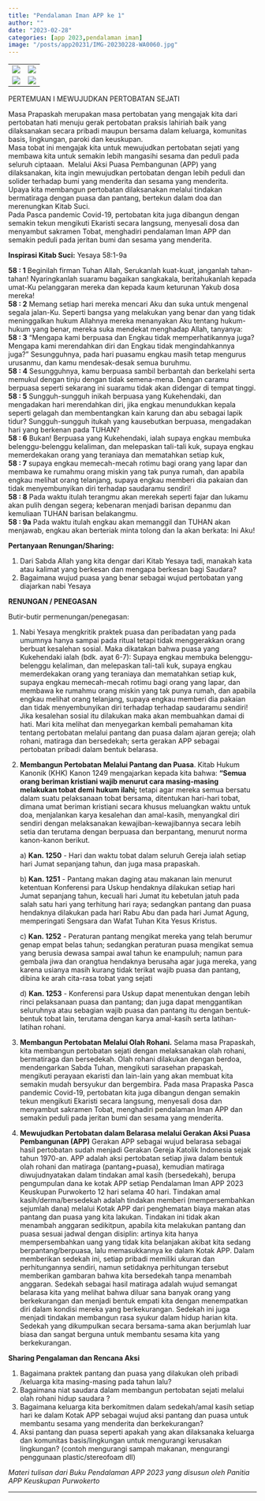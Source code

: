 ```yaml
---
title: "Pendalaman Iman APP ke 1"
author: ""
date: "2023-02-28"
categories: [app 2023,pendalaman iman]
image: "/posts/app20231/IMG-20230228-WA0060.jpg"
---
```


|                                              |                                              |
|----------------------------------------------|----------------------------------------------|
| ![](/posts/app20231/IMG-20230228-WA0028.jpg) | ![](/posts/app20231/IMG-20230228-WA0029.jpg) |
| ![](/posts/app20231/IMG-20230228-WA0030.jpg) | ![](/posts/app20231/IMG-20230228-WA0060.jpg) |

PERTEMUAN I MEWUJUDKAN PERTOBATAN SEJATI

Masa Prapaskah merupakan masa pertobatan yang mengajak kita dari pertobatan hati menuju gerak pertobatan praksis lahiriah baik yang dilaksanakan secara pribadi maupun bersama dalam keluarga, komunitas basis, lingkungan, paroki dan keuskupan.\
Masa tobat ini mengajak kita untuk mewujudkan pertobatan sejati yang membawa kita untuk semakin lebih mangasihi sesama dan peduli pada seluruh ciptaaan.  Melalui Aksi Puasa Pembangunan (APP) yang dilaksanakan, kita ingin mewujudkan pertobatan dengan lebih peduli dan solider terhadap bumi yang menderita dan sesama yang menderita.\
Upaya kita membangun pertobatan dilaksanakan melalui tindakan bermatiraga dengan puasa dan pantang, bertekun dalam doa dan merenungkan Kitab Suci.\
Pada Pasca pandemic Covid-19, pertobatan kita juga dibangun dengan semakin tekun mengikuti Ekaristi secara langsung, menyesali dosa dan menyambut sakramen Tobat, menghadiri pendalaman Iman APP dan semakin peduli pada jeritan bumi dan sesama yang menderita.

**Inspirasi Kitab Suci:** Yesaya 58:1-9a\

**58 : 1** Beginilah firman Tuhan Allah, Serukanlah kuat-kuat, janganlah tahan-tahan! Nyaringkanlah suaramu bagaikan sangkakala, beritahukanlah kepada umat-Ku pelanggaran mereka dan kepada kaum keturunan Yakub dosa mereka!\
**58 : 2** Memang setiap hari mereka mencari Aku dan suka untuk mengenal segala jalan-Ku. Seperti bangsa yang melakukan yang benar dan yang tidak meninggalkan hukum Allahnya mereka menanyakan Aku tentang hukum-hukum yang benar, mereka suka mendekat menghadap Allah, tanyanya:\
**58 : 3** "Mengapa kami berpuasa dan Engkau tidak memperhatikannya juga? Mengapa kami merendahkan diri dan Engkau tidak mengindahkannya juga?" Sesungguhnya, pada hari puasamu engkau masih tetap mengurus urusanmu, dan kamu mendesak-desak semua buruhmu.\
**58 : 4** Sesungguhnya, kamu berpuasa sambil berbantah dan berkelahi serta memukul dengan tinju dengan tidak semena-mena. Dengan caramu berpuasa seperti sekarang ini suaramu tidak akan didengar di tempat tinggi.\
**58 : 5** Sungguh-sungguh inikah berpuasa yang Kukehendaki, dan mengadakan hari merendahkan diri, jika engkau menundukkan kepala seperti gelagah dan membentangkan kain karung dan abu sebagai lapik tidur? Sungguh-sungguh itukah yang kausebutkan berpuasa, mengadakan hari yang berkenan pada TUHAN?\
**58 : 6** Bukan! Berpuasa yang Kukehendaki, ialah supaya engkau membuka belenggu-belenggu kelaliman, dan melepaskan tali-tali kuk, supaya engkau memerdekakan orang yang teraniaya dan mematahkan setiap kuk,\
**58 : 7** supaya engkau memecah-mecah rotimu bagi orang yang lapar dan membawa ke rumahmu orang miskin yang tak punya rumah, dan apabila engkau melihat orang telanjang, supaya engkau memberi dia pakaian dan tidak menyembunyikan diri terhadap saudaramu sendiri!\
**58 : 8** Pada waktu itulah terangmu akan merekah seperti fajar dan lukamu akan pulih dengan segera; kebenaran menjadi barisan depanmu dan kemuliaan TUHAN barisan belakangmu.\
**58 : 9a** Pada waktu itulah engkau akan memanggil dan TUHAN akan menjawab, engkau akan berteriak minta tolong dan Ia akan berkata: Ini Aku!\

**Pertanyaan Renungan/Sharing:**\

1.  Dari Sabda Allah yang kita dengar dari Kitab Yesaya tadi, manakah kata atau kalimat yang berkesan dan mengapa berkesan bagi Saudara?
2.  Bagaimana wujud puasa yang benar sebagai wujud pertobatan yang diajarkan nabi Yesaya

**RENUNGAN / PENEGASAN**\

Butir-butir permenungan/penegasan:

1.  Nabi Yesaya mengkritik praktek puasa dan peribadatan yang pada umumnya hanya sampai pada ritual tetapi tidak menggerakkan orang berbuat kesalehan sosial. Maka dikatakan bahwa puasa yang Kukehendaki ialah (bdk. ayat 6-7): Supaya engkau membuka belenggu-belenggu kelaliman, dan melepaskan tali-tali kuk, supaya engkau memerdekakan orang yang teraniaya dan mematahkan setiap kuk, supaya engkau memecah-mecah rotimu bagi orang yang lapar, dan membawa ke rumahmu orang miskin yang tak punya rumah, dan apabila engkau melihat orang telanjang, supaya engkau memberi dia pakaian dan tidak menyembunyikan diri terhadap terhadap saudaramu sendiri! Jika kesalehan sosial itu dilakukan maka akan membuahkan damai di hati. Mari kita melihat dan menyegarkan kembali pemahaman kita tentang pertobatan melalui pantang dan puasa dalam ajaran gereja; olah rohani, matiraga dan bersedekah; serta gerakan APP sebagai pertobatan pribadi dalam bentuk belarasa.

2.  **Membangun Pertobatan Melalui Pantang dan Puasa**. Kitab Hukum Kanonik (KHK) Kanon 1249 mengajarkan kepada kita bahwa: **"Semua orang beriman kristiani wajib menurut cara masing-masing melakukan tobat demi hukum ilahi;** tetapi agar mereka semua bersatu dalam suatu pelaksanaan tobat bersama, ditentukan hari-hari tobat, dimana umat beriman kristiani secara khusus meluangkan waktu untuk doa, menjalankan karya kesalehan dan amal-kasih, menyangkal diri sendiri dengan melaksanakan kewajiban-kewajibannya secara lebih setia dan terutama dengan berpuasa dan berpantang, menurut norma kanon-kanon berikut.

    a\) **Kan. 1250** - Hari dan waktu tobat dalam seluruh Gereja ialah setiap hari Jumat sepanjang tahun, dan juga masa prapaskah.

    b\) **Kan. 1251** - Pantang makan daging atau makanan lain menurut ketentuan Konferensi para Uskup hendaknya dilakukan setiap hari Jumat sepanjang tahun, kecuali hari Jumat itu kebetulan jatuh pada salah satu hari yang terhitung hari raya; sedangkan pantang dan puasa hendaknya dilakukan pada hari Rabu Abu dan pada hari Jumat Agung, memperingati Sengsara dan Wafat Tuhan Kita Yesus Kristus.

    c\) **Kan. 1252** - Peraturan pantang mengikat mereka yang telah berumur genap empat belas tahun; sedangkan peraturan puasa mengikat semua yang berusia dewasa sampai awal tahun ke enampuluh; namun para gembala jiwa dan orangtua hendaknya berusaha agar juga mereka, yang karena usianya masih kurang tidak terikat wajib puasa dan pantang, dibina ke arah cita-rasa tobat yang sejati

    d\) **Kan. 1253** - Konferensi para Uskup dapat menentukan dengan lebih rinci pelaksanaan puasa dan pantang; dan juga dapat menggantikan seluruhnya atau sebagian wajib puasa dan pantang itu dengan bentuk-bentuk tobat lain, terutama dengan karya amal-kasih serta latihan-latihan rohani.

3.  **Membangun Pertobatan Melalui Olah Rohani.** Selama masa Prapaskah, kita membangun pertobatan sejati dengan melaksanakan olah rohani, bermatiraga dan bersedekah. Olah rohani dilakukan dengan berdoa, mendengarkan Sabda Tuhan, mengikuti sarasehan prapaskah, mengikuti perayaan ekaristi dan lain-lain yang akan membuat kita semakin mudah bersyukur dan bergembira. Pada masa Prapaska Pasca pandemic Covid-19, pertobatan kita juga dibangun dengan semakin tekun mengikuti Ekaristi secara langsung, menyesali dosa dan menyambut sakramen Tobat, menghadiri pendalaman Iman APP dan semakin peduli pada jeritan bumi dan sesama yang menderita.

4.  **Mewujudkan Pertobatan dalam Belarasa melalui Gerakan Aksi Puasa Pembangunan (APP)** Gerakan APP sebagai wujud belarasa sebagai hasil pertobatan sudah menjadi Gerakan Gereja Katolik Indonesia sejak tahun 1970-an. APP adalah aksi pertobatan setiap jiwa dalam bentuk olah rohani dan matiraga (pantang+puasa), kemudian matiraga diwujudnyatakan dalam tindakan amal kasih (bersedekah), berupa pengumpulan dana ke kotak APP setiap Pendalaman Iman APP 2023 Keuskupan Purwokerto 12 hari selama 40 hari. Tindakan amal kasih/derma/bersedekah adalah tindakan memberi (mempersembahkan sejumlah dana) melalui Kotak APP dari penghematan biaya makan atas pantang dan puasa yang kita lakukan. Tindakan ini tidak akan menambah anggaran sedikitpun, apabila kita melakukan pantang dan puasa sesuai jadwal dengan disiplin: artinya kita hanya mempersembahkan uang yang tidak kita belanjakan akibat kita sedang berpantang/berpuasa, lalu memasukkannya ke dalam Kotak APP. Dalam memberikan sedekah ini, setiap pribadi memiliki ukuran dan perhitungannya sendiri, namun setidaknya perhitungan tersebut memberikan gambaran bahwa kita bersedekah tanpa menambah anggaran. Sedekah sebagai hasil matiraga adalah wujud semangat belarasa kita yang melihat bahwa diluar sana banyak orang yang berkekurangan dan menjadi bentuk empati kita dengan menempatkan diri dalam kondisi mereka yang berkekurangan. Sedekah ini juga menjadi tindakan membangun rasa syukur dalam hidup harian kita. Sedekah yang dikumpulkan secara bersama-sama akan berjumlah luar biasa dan sangat berguna untuk membantu sesama kita yang berkekurangan.\

**Sharing Pengalaman dan Rencana Aksi**

1.  Bagaimana praktek pantang dan puasa yang dilakukan oleh pribadi /keluarga kita masing-masing pada tahun lalu?
2.  Bagaimana niat saudara dalam membangun pertobatan sejati melalui olah rohani hidup saudara ?
3.  Bagaimana keluarga kita berkomitmen dalam sedekah/amal kasih setiap hari ke dalam Kotak APP sebagai wujud aksi pantang dan puasa untuk membantu sesama yang menderita dan berkekurangan?
4.  Aksi pantang dan puasa seperti apakah yang akan dilaksanaka keluarga dan komunitas basis/lingkungan untuk mengurangi kerusakan lingkungan? (contoh mengurangi sampah makanan, mengurangi penggunaan plastic/stereofoam dll)

*Materi tulisan dari Buku Pendalaman APP 2023 yang disusun oleh Panitia APP Keuskupan Purwokerto*

------------------------------------------------------------------------
